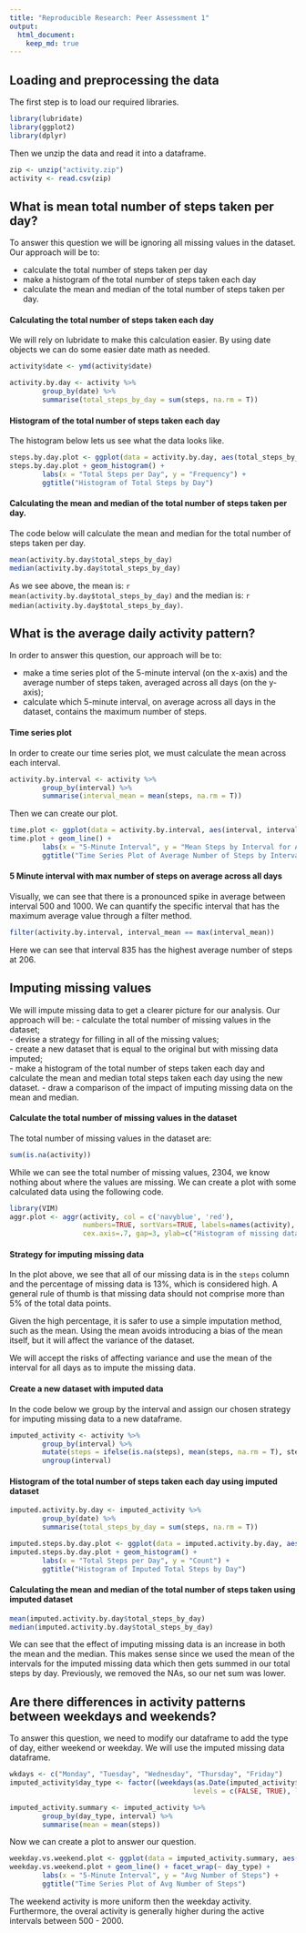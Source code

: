 ```yaml
---
title: "Reproducible Research: Peer Assessment 1"
output: 
  html_document:
    keep_md: true
---
```



## Loading and preprocessing the data
The first step is to load our required libraries. 

```r
library(lubridate)
library(ggplot2)
library(dplyr)
```

Then we unzip the data and read it into a dataframe. 
```r
zip <- unzip("activity.zip")
activity <- read.csv(zip)
```


## What is mean total number of steps taken per day?
To answer this question we will be ignoring all missing values in the dataset. Our approach will be to:

- calculate the total number of steps taken per day    
- make a histogram of the total number of steps taken each day   
- calculate the mean and median of the total number of steps taken per day.   

#### Calculating the total number of steps taken each day
We will rely on lubridate to make this calculation easier. By using date objects we can do some easier date math as needed. 

```r
activity$date <- ymd(activity$date)

activity.by.day <- activity %>% 
        group_by(date) %>% 
        summarise(total_steps_by_day = sum(steps, na.rm = T))
```

#### Histogram of the total number of steps taken each day
The histogram below lets us see what the data looks like. 
```r
steps.by.day.plot <- ggplot(data = activity.by.day, aes(total_steps_by_day))
steps.by.day.plot + geom_histogram() + 
        labs(x = "Total Steps per Day", y = "Frequency") + 
        ggtitle("Histogram of Total Steps by Day")
```


#### Calculating the mean and median of the total number of steps taken per day.   
The code below will calculate the mean and median for the total number of steps taken per day.

```r
mean(activity.by.day$total_steps_by_day)
median(activity.by.day$total_steps_by_day)
```

As we see above, the mean is: `r mean(activity.by.day$total_steps_by_day)` and the median is: `r median(activity.by.day$total_steps_by_day)`. 


## What is the average daily activity pattern?
In order to answer this question, our approach will be to: 

- make a time series plot of the 5-minute interval (on the x-axis) and the average number of steps taken, averaged across all days (on the y-axis);
- calculate which 5-minute interval, on average across all days in the dataset, contains the maximum number of steps.

#### Time series plot 
In order to create our time series plot, we must calculate the mean across each interval. 

```r
activity.by.interval <- activity %>%
        group_by(interval) %>%
        summarise(interval_mean = mean(steps, na.rm = T))
```

Then we can create our plot. 
```r
time.plot <- ggplot(data = activity.by.interval, aes(interval, interval_mean))
time.plot + geom_line() + 
        labs(x = "5-Minute Interval", y = "Mean Steps by Interval for All Days") + 
        ggtitle("Time Series Plot of Average Number of Steps by Interval for All Days")
```

#### 5 Minute interval with max number of steps on average across all days
Visually, we can see that there is a pronounced spike in average between interval 500 and 1000. We can quantify the specific interval that has the maximum average value through a filter method. 

```r
filter(activity.by.interval, interval_mean == max(interval_mean))
```

Here we can see that interval 835 has the highest average number of steps at 206. 



## Imputing missing values
We will impute missing data to get a clearer picture for our analysis. Our approach will be: 
- calculate the total number of missing values in the dataset;  
- devise a strategy for filling in all of the missing values;  
- create a new dataset that is equal to the original but with missing data imputed;  
- make a histogram of the total number of steps taken each day and calculate the mean and median total steps taken each day using the new dataset. 
- draw a comparison of the impact of imputing missing data on the mean and median.  

#### Calculate the total number of missing values in the dataset
The total number of missing values in the dataset are: 
```r
sum(is.na(activity))
```

While we can see the total number of missing values, 2304, we know nothing about where the values are missing. We can create a plot with some calculated data using the following code. 

```r
library(VIM)
aggr.plot <- aggr(activity, col = c('navyblue', 'red'),
                  numbers=TRUE, sortVars=TRUE, labels=names(activity),
                  cex.axis=.7, gap=3, ylab=c("Histogram of missing data", "Pattern"))
```



#### Strategy for imputing missing data
In the plot above, we see that all of our missing data is in the `steps` column and the percentage of missing data is 13%, which is considered high. A general rule of thumb is that missing data should not comprise more than 5% of the total data points. 

Given the high percentage, it is safer to use a simple imputation method, such as the mean. Using the mean avoids introducing a bias of the mean itself, but it will affect the variance of the dataset. 

We will accept the risks of affecting variance and use the mean of the interval for all days as to impute the missing data. 

#### Create a new dataset with imputed data
In the code below we group by the interval and assign our chosen strategy for imputing missing data to a new dataframe. 

```r
imputed_activity <- activity %>%
        group_by(interval) %>% 
        mutate(steps = ifelse(is.na(steps), mean(steps, na.rm = T), steps)) %>%
        ungroup(interval)
```

#### Histogram of the total number of steps taken each day using imputed dataset

```r
imputed.activity.by.day <- imputed_activity %>% 
        group_by(date) %>% 
        summarise(total_steps_by_day = sum(steps, na.rm = T))

imputed.steps.by.day.plot <- ggplot(data = imputed.activity.by.day, aes(total_steps_by_day))
imputed.steps.by.day.plot + geom_histogram() + 
        labs(x = "Total Steps per Day", y = "Count") + 
        ggtitle("Histogram of Imputed Total Steps by Day")
```

#### Calculating the mean and median of the total number of steps taken using imputed dataset

```r
mean(imputed.activity.by.day$total_steps_by_day)
median(imputed.activity.by.day$total_steps_by_day)
```

We can see that the effect of imputing missing data is an increase in both the mean and the median. This makes sense since we used the mean of the intervals for the imputed missing data which then gets summed in our total steps by day. Previously, we removed the NAs, so our net sum was lower. 


## Are there differences in activity patterns between weekdays and weekends?
To answer this question, we need to modify our dataframe to add the type of day, either weekend or weekday. We will use the imputed missing data dataframe.  

```r
wkdays <- c("Monday", "Tuesday", "Wednesday", "Thursday", "Friday")
imputed_activity$day_type <- factor((weekdays(as.Date(imputed_activity$date)) %in% wkdays),
                                             levels = c(FALSE, TRUE), labels = c("weekend", "weekday"))

imputed_activity.summary <- imputed_activity %>%
        group_by(day_type, interval) %>%
        summarise(mean = mean(steps))

```

Now we can create a plot to answer our question. 

```r
weekday.vs.weekend.plot <- ggplot(data = imputed_activity.summary, aes(interval, mean))
weekday.vs.weekend.plot + geom_line() + facet_wrap(~ day_type) +
        labs(x = "5-Minute Interval", y = "Avg Number of Steps") + 
        ggtitle("Time Series Plot of Avg Number of Steps")
```

The weekend activity is more uniform then the weekday activity. Furthermore, the overal activity is generally higher during the active intervals between 500 - 2000. 

